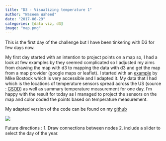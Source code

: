 ```yaml
---
title: "D3 - Visualizing temperature 1"
author: "Waseem Waheed"
date: "2017-06-29"
categories: [data viz, d3]
image: "map.png"
---
```


This is the first day of the challenge but I have been tinkering with D3 for few days now.

My first day started with an intention to project points on a map so, I had a look at few examples by they seemed complicated so I adjusted my aims from drawing the map with d3 to mapping the data with d3 and get the map from a map provider (google maps or leaflet). I started with an [example](https://gist.github.com/mbostock/899711) by Mike Bostock which is very accessible and I adapted it.
My data that I had which is the locations of temperature sensors spread across the US (source : [GSOD](https://data.noaa.gov/dataset/global-surface-summary-of-the-day-gsod)) as well as summary temperature measurement for one day. I'm happy with the result for today as I managed to project the sensors on the map and color coded the points based on temperature measurement.

 My adapted version of the code can be found on my [github](https://github.com/waswas15/d3js-one-month-challenge)



![](map.png)



Future directions :
1. Draw connections between nodes
2. include a slider to select the day of the year.
